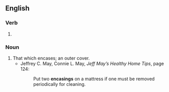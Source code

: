==English==

===Verb===
{{head|en|verb form}}

# {{present participle of|en|encase|nocat=1}}

===Noun===
{{en-noun}}

# That which encases; an outer cover.
#* Jeffrey C. May, Connie L. May, ''Jeff May’s Healthy Home Tips'', page 124:
#*: Put two '''encasings''' on a mattress if one must be removed periodically for cleaning.